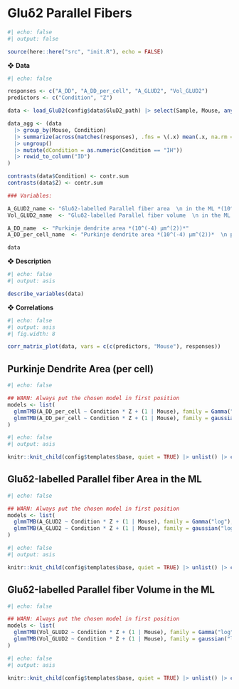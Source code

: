 # Gluδ2 Parallel Fibers

```r
#| echo: false
#| output: false

source(here::here("src", "init.R"), echo = FALSE)
```

❖ **Data**

```r
#| echo: false

responses <- c("A_DD", "A_DD_per_cell", "A_GLUD2", "Vol_GLUD2")
predictors <- c("Condition", "Z")

data <- load_GluD2(config$data$GluD2_path) |> select(Sample, Mouse, any_of(predictors), any_of(responses))

data_agg <- (data
  |> group_by(Mouse, Condition) 
  |> summarize(across(matches(responses), .fns = \(.x) mean(.x, na.rm = T))) 
  |> ungroup() 
  |> mutate(dCondition = as.numeric(Condition == "IH")) 
  |> rowid_to_column("ID")
)

contrasts(data$Condition) <- contr.sum
contrasts(data$Z) <- contr.sum

### Variables:

A_GLUD2_name <- "Gluδ2-labelled Parallel fiber area  \n in the ML *(10^(-5) μm^(2))*"
Vol_GLUD2_name  <- "Gluδ2-labelled Parallel fiber volume  \n in the ML *(10^(-5) μm^(3))*"

A_DD_name  <- "Purkinje dendrite area *(10^(-4) μm^(2))*"
A_DD_per_cell_name  <- "Purkinje dendrite area *(10^(-4) μm^(2))*  \n per Purkinje cell"

data
```

❖ **Description**

```r
#| echo: false
#| output: asis

describe_variables(data)
```

❖ **Correlations**

```r
#| echo: false
#| output: asis
#| fig.width: 8

corr_matrix_plot(data, vars = c(c(predictors, "Mouse"), responses))
```


## Purkinje Dendrite Area (per cell)

```r
#| echo: false

## WARN: Always put the chosen model in first position
models <- list(
  glmmTMB(A_DD_per_cell ~ Condition * Z + (1 | Mouse), family = Gamma("log"), data = data, REML = TRUE), 
  glmmTMB(A_DD_per_cell ~ Condition * Z + (1 | Mouse), family = gaussian("log"), data = data, REML = TRUE)
)
```

```r
#| echo: false
#| output: asis

knitr::knit_child(config$templates$base, quiet = TRUE) |> unlist() |> cat(sep = '\n')
```


## Gluδ2-labelled Parallel fiber Area in the ML

```r
#| echo: false

## WARN: Always put the chosen model in first position
models <- list(
  glmmTMB(A_GLUD2 ~ Condition * Z + (1 | Mouse), family = Gamma("log"), data = data, REML = TRUE), 
  glmmTMB(A_GLUD2 ~ Condition * Z + (1 | Mouse), family = gaussian("log"), data = data, REML = TRUE)
)
```

```r
#| echo: false
#| output: asis

knitr::knit_child(config$templates$base, quiet = TRUE) |> unlist() |> cat(sep = '\n')
```


## Gluδ2-labelled Parallel fiber Volume in the ML

```r
#| echo: false

## WARN: Always put the chosen model in first position
models <- list(
  glmmTMB(Vol_GLUD2 ~ Condition * Z + (1 | Mouse), family = Gamma("log"), data = data, REML = TRUE), 
  glmmTMB(Vol_GLUD2 ~ Condition * Z + (1 | Mouse), family = gaussian("log"), data = data, REML = TRUE)
)
```

```r
#| echo: false
#| output: asis

knitr::knit_child(config$templates$base, quiet = TRUE) |> unlist() |> cat(sep = '\n')
```